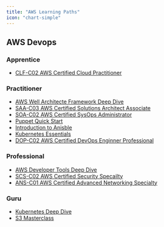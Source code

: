 ```yaml
---
title: "AWS Learning Paths"
icon: "chart-simple"
---
```


<Icon icon="aws" size={64} />

## AWS Devops

### Apprentice

- [CLF-C02 AWS Certified Cloud Practitioner](/aws/clf-c02-aws-certified-cloud-practitioner)

### Practitioner

- [AWS Well Architecte Framework Deep Dive](/aws/aws-well-architected-framework-deep-dive)
- [SAA-C03 AWS Certified Solutions Architect Associate](/aws/saa-c03-aws-certified-solutions-architect-assoicate)
- [SOA-C02 AWS Certified SysOps Administrator](/aws/soa-c02-aws-certified-sysops-administrator)
- [Puppet Quick Start](/aws/puppet-quick-start)
- [Introduction to Anisble](/aws/introduction-to-ansible)
- [Kubernetes Essentials](/aws/kubernetes-essentials)
- [DOP-C02 AWS Certified DevOps Enginner Professional](/aws/dop-c02-aws-certified-devops-engineer-professional)

### Professional

- [AWS Developer Tools Deep Dive](/aws/aws-developer-tools-deep-dive)
- [SCS-C02 AWS Certified Security Specailty](/aws/scs-c02-aws-certified-security-specialty)
- [ANS-C01 AWS Certified Advanced Networking Specialty](ans-c01-aws-certified-advanced-networking-specialty)

### Guru

- [Kubernetes Deep Dive](/aws/kubernetes-deep-dive)
- [S3 Masterclass](/aws/s3-masterclass)
